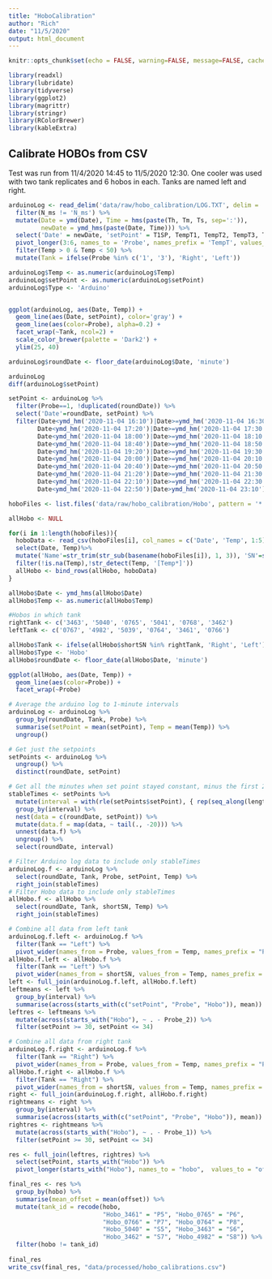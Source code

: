 ```yaml
---
title: "HoboCalibration"
author: "Rich"
date: "11/5/2020"
output: html_document
---
```


```r
knitr::opts_chunk$set(echo = FALSE, warning=FALSE, message=FALSE, cache = FALSE, fig.width=6, fig.asp=.618, out.width='70%', fig.align='center')

library(readxl)
library(lubridate)
library(tidyverse)
library(ggplot2)
library(magrittr)
library(stringr)
library(RColorBrewer)
library(kableExtra)
```

## Calibrate HOBOs from CSV

Test was run from 11/4/2020 14:45 to 11/5/2020 12:30. One cooler was used with two tank replicates and 6 hobos in each. Tanks are named left and right.

```r

arduinoLog <- read_delim('data/raw/hobo_calibration/LOG.TXT', delim = ',') %>%
  filter(N_ms != 'N_ms') %>%
  mutate(Date = ymd(Date), Time = hms(paste(Th, Tm, Ts, sep=':')), 
         newDate = ymd_hms(paste(Date, Time))) %>%
  select('Date' = newDate, 'setPoint' = T1SP, TempT1, TempT2, TempT3, TempT4) %>%
  pivot_longer(3:6, names_to = 'Probe', names_prefix = 'TempT', values_to = 'Temp') %>%
  filter(Temp > 0 & Temp < 50) %>%
  mutate(Tank = ifelse(Probe %in% c('1', '3'), 'Right', 'Left'))

arduinoLog$Temp <- as.numeric(arduinoLog$Temp)
arduinoLog$setPoint <- as.numeric(arduinoLog$setPoint)
arduinoLog$Type <- 'Arduino'


ggplot(arduinoLog, aes(Date, Temp)) +
  geom_line(aes(Date, setPoint), color='gray') +
  geom_line(aes(color=Probe), alpha=0.2) +
  facet_wrap(~Tank, ncol=2) +
  scale_color_brewer(palette = 'Dark2') +
  ylim(25, 40)

arduinoLog$roundDate <- floor_date(arduinoLog$Date, 'minute') 

arduinoLog
diff(arduinoLog$setPoint)

setPoint <- arduinoLog %>%
  filter(Probe==1, !duplicated(roundDate)) %>%
  select('Date'=roundDate, setPoint) %>%
  filter(Date<ymd_hm('2020-11-04 16:10')|Date>=ymd_hm('2020-11-04 16:30'), #38 Ramp
        Date<ymd_hm('2020-11-04 17:20')|Date>=ymd_hm('2020-11-04 17:30'), #37 ramp
        Date<ymd_hm('2020-11-04 18:00')|Date>=ymd_hm('2020-11-04 18:10'), #36 ramp
        Date<ymd_hm('2020-11-04 18:40')|Date>=ymd_hm('2020-11-04 18:50'), #35 ramp
        Date<ymd_hm('2020-11-04 19:20')|Date>=ymd_hm('2020-11-04 19:30'), #34 ramp
        Date<ymd_hm('2020-11-04 20:00')|Date>=ymd_hm('2020-11-04 20:10'), #33 ramp
        Date<ymd_hm('2020-11-04 20:40')|Date>=ymd_hm('2020-11-04 20:50'), #32 ramp
        Date<ymd_hm('2020-11-04 21:20')|Date>=ymd_hm('2020-11-04 21:30'), #31 ramp
        Date<ymd_hm('2020-11-04 22:10')|Date>=ymd_hm('2020-11-04 22:30'), #30 ramp
        Date<ymd_hm('2020-11-04 22:50')|Date>ymd_hm('2020-11-04 23:10'))  #27 ramp
```

```r
hoboFiles <- list.files('data/raw/hobo_calibration/Hobo', pattern = '*.csv', full.names = T)

allHobo <- NULL

for(i in 1:length(hoboFiles)){
  hoboData <- read_csv(hoboFiles[i], col_names = c('Date', 'Temp', 1:5)) %>%
  select(Date, Temp)%>%
  mutate('Name'=str_trim(str_sub(basename(hoboFiles[i]), 1, 3)), 'SN'=str_extract(Date[1], '[0-9]+'), 'shortSN'=str_sub(SN,5, 8), 'Probe'=as.factor(i+4)) %>%
  filter(!is.na(Temp),!str_detect(Temp, '[Temp*]'))
  allHobo <- bind_rows(allHobo, hoboData)
}

allHobo$Date <- ymd_hms(allHobo$Date)
allHobo$Temp <- as.numeric(allHobo$Temp)

#Hobos in which tank
rightTank <- c('3463', '5040', '0765', '5041', '0768', '3462')
leftTank <- c('0767', '4982', '5039', '0764', '3461', '0766')

allHobo$Tank <- ifelse(allHobo$shortSN %in% rightTank, 'Right', 'Left')
allHobo$Type <- 'Hobo'
allHobo$roundDate <- floor_date(allHobo$Date, 'minute')

ggplot(allHobo, aes(Date, Temp)) +
  geom_line(aes(color=Probe)) +
  facet_wrap(~Probe)
```

```r
# Average the arduino log to 1-minute intervals
arduinoLog <- arduinoLog %>%
  group_by(roundDate, Tank, Probe) %>%
  summarise(setPoint = mean(setPoint), Temp = mean(Temp)) %>%
  ungroup()

# Get just the setpoints
setPoints <- arduinoLog %>% 
  ungroup() %>%
  distinct(roundDate, setPoint)

# Get all the minutes when set point stayed constant, minus the first 20 minutes of reaching that set point
stableTimes <- setPoints %>% 
  mutate(interval = with(rle(setPoints$setPoint), { rep(seq_along(lengths), lengths) })) %>%
  group_by(interval) %>%
  nest(data = c(roundDate, setPoint)) %>%
  mutate(data.f = map(data, ~ tail(., -20))) %>%
  unnest(data.f) %>%
  ungroup() %>%
  select(roundDate, interval)

# Filter Arduino log data to include only stableTimes
arduinoLog.f <- arduinoLog %>%
  select(roundDate, Tank, Probe, setPoint, Temp) %>%
  right_join(stableTimes)
# Filter Hobo data to include only stableTimes
allHobo.f <- allHobo %>%
  select(roundDate, Tank, shortSN, Temp) %>%
  right_join(stableTimes)

# Combine all data from left tank
arduinoLog.f.left <- arduinoLog.f %>%
  filter(Tank == "Left") %>%
  pivot_wider(names_from = Probe, values_from = Temp, names_prefix = "Probe_")
allHobo.f.left <- allHobo.f %>%
  filter(Tank == "Left") %>%
  pivot_wider(names_from = shortSN, values_from = Temp, names_prefix = "Hobo_")
left <- full_join(arduinoLog.f.left, allHobo.f.left)
leftmeans <- left %>% 
  group_by(interval) %>%
  summarise(across(starts_with(c("setPoint", "Probe", "Hobo")), mean))
leftres <- leftmeans %>%
  mutate(across(starts_with("Hobo"), ~ . - Probe_2)) %>%
  filter(setPoint >= 30, setPoint <= 34)

# Combine all data from right tank
arduinoLog.f.right <- arduinoLog.f %>%
  filter(Tank == "Right") %>%
  pivot_wider(names_from = Probe, values_from = Temp, names_prefix = "Probe_")
allHobo.f.right <- allHobo.f %>%
  filter(Tank == "Right") %>%
  pivot_wider(names_from = shortSN, values_from = Temp, names_prefix = "Hobo_")
right <- full_join(arduinoLog.f.right, allHobo.f.right)
rightmeans <- right %>% 
  group_by(interval) %>%
  summarise(across(starts_with(c("setPoint", "Probe", "Hobo")), mean))
rightres <- rightmeans %>%
  mutate(across(starts_with("Hobo"), ~ . - Probe_1)) %>%
  filter(setPoint >= 30, setPoint <= 34)

res <- full_join(leftres, rightres) %>%
  select(setPoint, starts_with("Hobo")) %>% 
  pivot_longer(starts_with("Hobo"), names_to = "hobo",  values_to = "offset")

final_res <- res %>%
  group_by(hobo) %>%
  summarise(mean_offset = mean(offset)) %>%
  mutate(tank_id = recode(hobo, 
                          "Hobo_3461" = "P5", "Hobo_0765" = "P6",
                          "Hobo_0766" = "P7", "Hobo_0764" = "P8",
                          "Hobo_5040" = "S5", "Hobo_3463" = "S6",
                          "Hobo_3462" = "S7", "Hobo_4982" = "S8")) %>%
  filter(hobo != tank_id)
  
final_res
write_csv(final_res, "data/processed/hobo_calibrations.csv")
```
